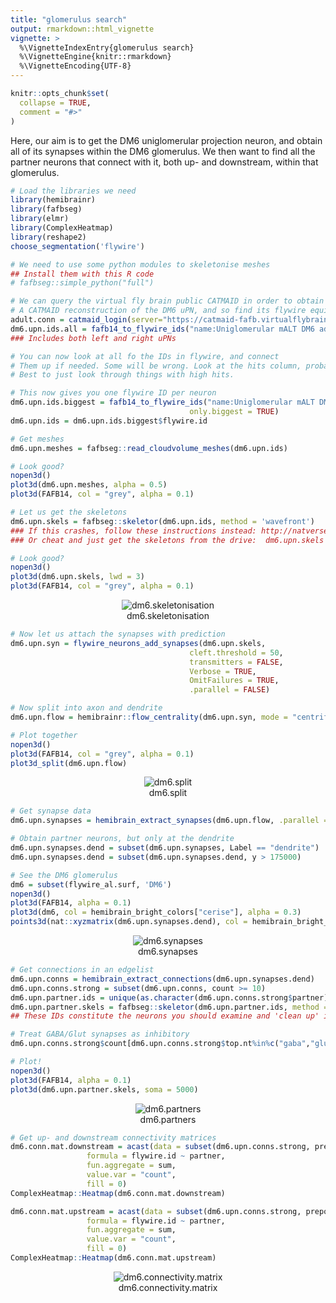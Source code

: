 ```yaml
---
title: "glomerulus search"
output: rmarkdown::html_vignette
vignette: >
  %\VignetteIndexEntry{glomerulus search}
  %\VignetteEngine{knitr::rmarkdown}
  %\VignetteEncoding{UTF-8}
---
```


```r
knitr::opts_chunk$set(
  collapse = TRUE,
  comment = "#>"
)
```

Here, our aim is to get the DM6 uniglomerular projection neuron, and obtain all of its synapses within the DM6 glomerulus. We then want to find all the partner neurons that connect with it, both up- and downstream, within that glomerulus. 

```r
# Load the libraries we need
library(hemibrainr)
library(fafbseg)
library(elmr)
library(ComplexHeatmap)
library(reshape2)
choose_segmentation('flywire')

# We need to use some python modules to skeletonise meshes
## Install them with this R code
# fafbseg::simple_python("full")

# We can query the virtual fly brain public CATMAID in order to obtain
# A CATMAID reconstruction of the DM6 uPN, and so find its flywire equivalent.
adult.conn = catmaid_login(server="https://catmaid-fafb.virtualflybrain.org/")
dm6.upn.ids.all = fafb14_to_flywire_ids("name:Uniglomerular mALT DM6 adPN")
### Includes both left and right uPNs
```

```r
# You can now look at all fo the IDs in flywire, and connect 
# Them up if needed. Some will be wrong. Look at the hits column, probably
# Best to just look through things with high hits.

# This now gives you one flywire ID per neuron
dm6.upn.ids.biggest = fafb14_to_flywire_ids("name:Uniglomerular mALT DM6 adPN",
                                        only.biggest = TRUE)
dm6.upn.ids = dm6.upn.ids.biggest$flywire.id

# Get meshes
dm6.upn.meshes = fafbseg::read_cloudvolume_meshes(dm6.upn.ids)

# Look good?
nopen3d()
plot3d(dm6.upn.meshes, alpha = 0.5)
plot3d(FAFB14, col = "grey", alpha = 0.1)
```

```r
# Let us get the skeletons 
dm6.upn.skels = fafbseg::skeletor(dm6.upn.ids, method = 'wavefront')
### If this crashes, follow these instructions instead: http://natverse.org/fafbseg/articles/articles/installing-cloudvolume-meshparty.html
### Or cheat and just get the skeletons from the drive:  dm6.upn.skels = subset(flywire_neurons(), flywire.id %in% dm6.upn.ids)

# Look good?
nopen3d()
plot3d(dm6.upn.skels, lwd = 3)
plot3d(FAFB14, col = "grey", alpha = 0.1)
```

<center>
![dm6.skeletonisation](https://raw.githubusercontent.com/natverse/hemibrainr/master/inst/images/dm6.skeletonisation.png)
</center>

```r
# Now let us attach the synapses with prediction
dm6.upn.syn = flywire_neurons_add_synapses(dm6.upn.skels,
                                        cleft.threshold = 50,
                                        transmitters = FALSE,
                                        Verbose = TRUE,
                                        OmitFailures = TRUE,
                                        .parallel = FALSE)

# Now split into axon and dendrite
dm6.upn.flow = hemibrainr::flow_centrality(dm6.upn.syn, mode = "centrifugal", polypre = TRUE, split = "synapses", .parallel = FALSE, OmitFailures = TRUE)

# Plot together
nopen3d()
plot3d(FAFB14, col = "grey", alpha = 0.1)
plot3d_split(dm6.upn.flow)
```

<center>
![dm6.split](https://raw.githubusercontent.com/natverse/hemibrainr/master/inst/images/dm6.split.png)
</center>

```r
# Get synapse data
dm6.upn.synapses = hemibrain_extract_synapses(dm6.upn.flow, .parallel = FALSE, OmitFailures = FALSE)

# Obtain partner neurons, but only at the dendrite
dm6.upn.synapses.dend = subset(dm6.upn.synapses, Label == "dendrite")
dm6.upn.synapses.dend = subset(dm6.upn.synapses.dend, y > 175000)

# See the DM6 glomerulus
dm6 = subset(flywire_al.surf, 'DM6')
nopen3d()
plot3d(FAFB14, alpha = 0.1)
plot3d(dm6, col = hemibrain_bright_colors["cerise"], alpha = 0.3)
points3d(nat::xyzmatrix(dm6.upn.synapses.dend), col = hemibrain_bright_colors["marine"])
```

<center>
![dm6.synapses](https://raw.githubusercontent.com/natverse/hemibrainr/master/inst/images/dm6.synapses.png)
</center>

```r
# Get connections in an edgelist
dm6.upn.conns = hemibrain_extract_connections(dm6.upn.synapses.dend)
dm6.upn.conns.strong = subset(dm6.upn.conns, count >= 10)
dm6.upn.partner.ids = unique(as.character(dm6.upn.conns.strong$partner))
dm6.upn.partner.skels = fafbseg::skeletor(dm6.upn.partner.ids, method = 'wavefront')
## These IDs constitute the neurons you should examine and 'clean up' in flywire

# Treat GABA/Glut synapses as inhibitory
dm6.upn.conns.strong$count[dm6.upn.conns.strong$top.nt%in%c("gaba","glutamate")] = -1*

# Plot!
nopen3d()
plot3d(FAFB14, alpha = 0.1)
plot3d(dm6.upn.partner.skels, soma = 5000)
```

<center>
![dm6.partners](https://raw.githubusercontent.com/natverse/hemibrainr/master/inst/images/dm6.partners.png)
</center>

```r
# Get up- and downstream connectivity matrices
dm6.conn.mat.downstream = acast(data = subset(dm6.upn.conns.strong, prepost == 1), 
                 formula = flywire.id ~ partner, 
                 fun.aggregate = sum,
                 value.var = "count",
                 fill = 0)
ComplexHeatmap::Heatmap(dm6.conn.mat.downstream)

dm6.conn.mat.upstream = acast(data = subset(dm6.upn.conns.strong, prepost == 0), 
                 formula = flywire.id ~ partner, 
                 fun.aggregate = sum,
                 value.var = "count",
                 fill = 0)
ComplexHeatmap::Heatmap(dm6.conn.mat.upstream)
```

<center>
![dm6.connectivity.matrix](https://raw.githubusercontent.com/natverse/hemibrainr/master/inst/images/dm6.connectivity.matrix.png)
</center>
